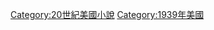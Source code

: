 {{Year by category
|m=1
|c=9
|d=3
|y=9
|cat=美國小說
|sortkey=小說
|parent=
|subcat=1939年小說
}}

[[Category:20世紀美國小說|Category:20世紀美國小說]]
[[Category:1939年美國|Category:1939年美國]]